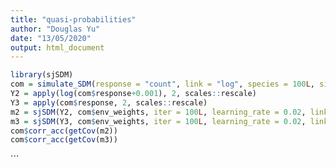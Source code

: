 ```yaml
---
title: "quasi-probabilities"
author: "Douglas Yu"
date: "13/05/2020"
output: html_document
---
```


```r
library(sjSDM)
com = simulate_SDM(response = "count", link = "log", species = 100L, sites = 200)
Y2 = apply(log(com$response+0.001), 2, scales::rescale)
Y3 = apply(com$response, 2, scales::rescale)
m2 = sjSDM(Y2, com$env_weights, iter = 100L, learning_rate = 0.02, link = "probit")
m3 = sjSDM(Y3, com$env_weights, iter = 100L, learning_rate = 0.02, link = "probit")
com$corr_acc(getCov(m2))
com$corr_acc(getCov(m3))
```


```

